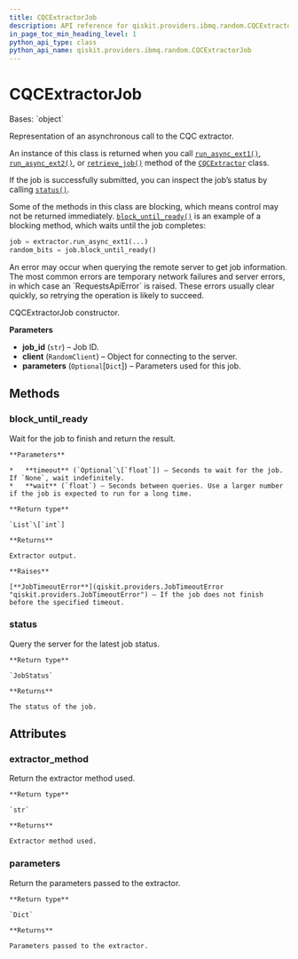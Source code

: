 ```yaml
---
title: CQCExtractorJob
description: API reference for qiskit.providers.ibmq.random.CQCExtractorJob
in_page_toc_min_heading_level: 1
python_api_type: class
python_api_name: qiskit.providers.ibmq.random.CQCExtractorJob
---
```


# CQCExtractorJob

<Class id="qiskit.providers.ibmq.random.CQCExtractorJob" isDedicatedPage={true} github="https://github.com/qiskit/qiskit-ibmq-provider/tree/stable/0.16/qiskit/providers/ibmq/random/cqcextractorjob.py" signature="CQCExtractorJob(job_id, client, parameters=None)" modifiers="class">
  Bases: `object`

  Representation of an asynchronous call to the CQC extractor.

  An instance of this class is returned when you call [`run_async_ext1()`](qiskit.providers.ibmq.random.CQCExtractor#run_async_ext1 "qiskit.providers.ibmq.random.CQCExtractor.run_async_ext1"), [`run_async_ext2()`](qiskit.providers.ibmq.random.CQCExtractor#run_async_ext2 "qiskit.providers.ibmq.random.CQCExtractor.run_async_ext2"), or [`retrieve_job()`](qiskit.providers.ibmq.random.CQCExtractor#retrieve_job "qiskit.providers.ibmq.random.CQCExtractor.retrieve_job") method of the [`CQCExtractor`](qiskit.providers.ibmq.random.CQCExtractor "qiskit.providers.ibmq.random.CQCExtractor") class.

  If the job is successfully submitted, you can inspect the job’s status by calling [`status()`](qiskit.providers.ibmq.random.CQCExtractorJob#status "qiskit.providers.ibmq.random.CQCExtractorJob.status").

  Some of the methods in this class are blocking, which means control may not be returned immediately. [`block_until_ready()`](qiskit.providers.ibmq.random.CQCExtractorJob#block_until_ready "qiskit.providers.ibmq.random.CQCExtractorJob.block_until_ready") is an example of a blocking method, which waits until the job completes:

  ```python
  job = extractor.run_async_ext1(...)
  random_bits = job.block_until_ready()
  ```

  <Admonition title="Note" type="note">
    An error may occur when querying the remote server to get job information. The most common errors are temporary network failures and server errors, in which case an `RequestsApiError` is raised. These errors usually clear quickly, so retrying the operation is likely to succeed.
  </Admonition>

  CQCExtractorJob constructor.

  **Parameters**

  *   **job\_id** (`str`) – Job ID.
  *   **client** (`RandomClient`) – Object for connecting to the server.
  *   **parameters** (`Optional`\[`Dict`]) – Parameters used for this job.

  ## Methods

  <span id="qiskit-providers-ibmq-random-cqcextractorjob-block-until-ready" />

  ### block\_until\_ready

  <Function id="qiskit.providers.ibmq.random.CQCExtractorJob.block_until_ready" signature="CQCExtractorJob.block_until_ready(timeout=None, wait=10)">
    Wait for the job to finish and return the result.

    **Parameters**

    *   **timeout** (`Optional`\[`float`]) – Seconds to wait for the job. If `None`, wait indefinitely.
    *   **wait** (`float`) – Seconds between queries. Use a larger number if the job is expected to run for a long time.

    **Return type**

    `List`\[`int`]

    **Returns**

    Extractor output.

    **Raises**

    [**JobTimeoutError**](qiskit.providers.JobTimeoutError "qiskit.providers.JobTimeoutError") – If the job does not finish before the specified timeout.
  </Function>

  <span id="qiskit-providers-ibmq-random-cqcextractorjob-status" />

  ### status

  <Function id="qiskit.providers.ibmq.random.CQCExtractorJob.status" signature="CQCExtractorJob.status()">
    Query the server for the latest job status.

    **Return type**

    `JobStatus`

    **Returns**

    The status of the job.
  </Function>

  ## Attributes

  ### extractor\_method

  <Attribute id="qiskit.providers.ibmq.random.CQCExtractorJob.extractor_method">
    Return the extractor method used.

    **Return type**

    `str`

    **Returns**

    Extractor method used.
  </Attribute>

  ### parameters

  <Attribute id="qiskit.providers.ibmq.random.CQCExtractorJob.parameters">
    Return the parameters passed to the extractor.

    **Return type**

    `Dict`

    **Returns**

    Parameters passed to the extractor.
  </Attribute>
</Class>

